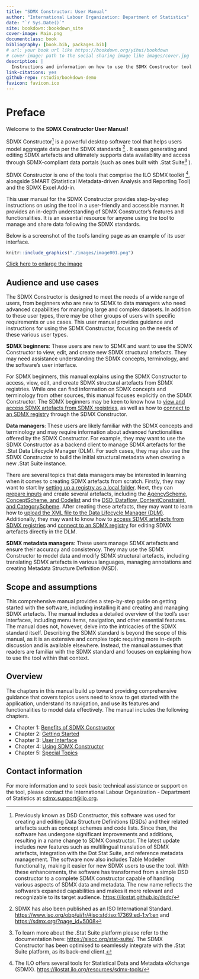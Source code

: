 ```yaml
---
title: "SDMX Constructor: User Manual"
author: "International Labour Organization: Department of Statistics"
date: "`r Sys.Date()`"
site: bookdown::bookdown_site
cover-image: Main.png
documentclass: book
bibliography: [book.bib, packages.bib]
# url: your book url like https://bookdown.org/yihui/bookdown
# cover-image: path to the social sharing image like images/cover.jpg
description: |
  Instructions and information on how to use the SDMX Constructor tool
link-citations: yes
github-repo: rstudio/bookdown-demo
favicon: favicon.ico
---
```


# Preface {.unnumbered}

Welcome to the **SDMX Constructor User Manual!**

SDMX Constructor[^index-1] is a powerful desktop software tool that helps users model aggregate data per the SDMX standards [^index-2] . It eases generating and editing SDMX artefacts and ultimately supports data availability and access through SDMX-compliant data portals (such as ones built with .Stat Suite[^index-3] ).

[^index-1]: Previously known as DSD Constructor, this software was used for creating and editing Data Structure Definitions (DSDs) and their related artefacts such as concept schemes and code lists. Since then, the software has undergone significant improvements and additions, resulting in a name change to SDMX Constructor. The latest update includes new features such as multilingual translation of SDMX artefacts, integration with the Dot Stat Suite, and reference metadata management. The software now also includes Table Modeller functionality, making it easier for new SDMX users to use the tool. With these enhancements, the software has transformed from a simple DSD constructor to a complete SDMX constructor capable of handling various aspects of SDMX data and metadata. The new name reflects the software's expanded capabilities and makes it more relevant and recognizable to its target audience. <https://ilostat.github.io/dsdc/>

[^index-2]: SDMX has also been published as an ISO International Standard. <https://www.iso.org/obp/ui/fr/#iso:std:iso:17369:ed-1:v1:en> and <https://sdmx.org/?page_id=5008>

[^index-3]: To learn more about the .Stat Suite platform please refer to the documentation here: <https://siscc.org/stat-suite/>. The SDMX Constructor has been optimised to seamlessly integrate with the .Stat Suite platform, as its back-end client.

SDMX Constructor is one of the tools that comprise the ILO SDMX toolkit [^index-4], alongside SMART (Statistical Metadata-driven Analysis and Reporting Tool) and the SDMX Excel Add-in.

[^index-4]: The ILO offers several tools for Statistical Data and Metadata eXchange (SDMX). <https://ilostat.ilo.org/resources/sdmx-tools/>

This user manual for the SDMX Constructor provides step-by-step instructions on using the tool in a user-friendly and accessible manner. It provides an in-depth understanding of SDMX Constructor's features and functionalities. It is an essential resource for anyone using the tool to manage and share data following the SDMX standards.

Below is a screenshot of the tool's landing page as an example of its user interface.

```r
knitr::include_graphics("./images/image001.png")
```
[Click here to enlarge the image](images/image001.png)

## Audience and use cases {.unnumbered}

The SDMX Constructor is designed to meet the needs of a wide range of users, from beginners who are new to SDMX to data managers who need advanced capabilities for managing large and complex datasets. In addition to these user types, there may be other groups of users with specific requirements or use cases. This user manual provides guidance and instructions for using the SDMX Constructor, focusing on the needs of these various user types.

**SDMX beginners**: These users are new to SDMX and want to use the SDMX Constructor to view, edit, and create new SDMX structural artefacts. They may need assistance understanding the SDMX concepts, terminology, and the software's user interface.

For SDMX beginners, this manual explains using the SDMX Constructor to access, view, edit, and create SDMX structural artefacts from SDMX registries. While one can find information on SDMX concepts and terminology from other sources, this manual focuses explicitly on the SDMX Constructor. The SDMX beginners may be keen to know how to [view and access SDMX artefacts from SDMX registries](#accessing-sdmx), as well as how to [connect to an SDMX registry](#connecting-to) through the SDMX Constructor.

**Data managers**: These users are likely familiar with the SDMX concepts and terminology and may require information about advanced functionalities offered by the SDMX Constructor. For example, they may want to use the SDMX Constructor as a backend client to manage SDMX artefacts for the .Stat Data Lifecycle Manager (DLM). For such cases, they may also use the SDMX Constructor to build the initial structural metadata when creating a new .Stat Suite instance.

There are several topics that data managers may be interested in learning when it comes to creating SDMX artefacts from scratch. Firstly, they may want to start by [setting up a registry as a local folder](#setting-up). Next, they can [prepare inputs](#preparing-inputs) and create several artefacts, including the [AgencyScheme](#creating-agencyscheme), [ConceptScheme, and Codelist](#creating-conceptscheme) and the [DSD, Dataflow, ContentConstraint, and CategoryScheme](#creating-dsd). After creating these artefacts, they may want to learn how to [upload the XML file to the Data Lifecycle Manager (DLM)](#uploading-xml). Additionally, they may want to know how to [access SDMX artefacts from SDMX registries](#accessing-sdmx) and [connect to an SDMX registry](#connecting-to) for editing SDMX artefacts directly in the DLM.

**SDMX metadata managers**: These users manage SDMX artefacts and ensure their accuracy and consistency. They may use the SDMX Constructor to model data and modify SDMX structural artefacts, including translating SDMX artefacts in various languages, managing annotations and creating Metadata Structure Definition (MSD).

## Scope and assumptions {.unnumbered}

This comprehensive manual provides a step-by-step guide on getting started with the software, including installing it and creating and managing SDMX artefacts. The manual includes a detailed overview of the tool's user interfaces, including menu items, navigation, and other essential features. The manual does not, however, delve into the intricacies of the SDMX standard itself. Describing the SDMX standard is beyond the scope of this manual, as it is an extensive and complex topic requiring more in-depth discussion and is available elsewhere. Instead, the manual assumes that readers are familiar with the SDMX standard and focuses on explaining how to use the tool within that context.

## Overview {.unnumbered}

The chapters in this manual build up toward providing comprehensive guidance that covers topics users need to know to get started with the application, understand its navigation, and use its features and functionalities to model data effectively. The manual includes the following chapters.

-   Chapter 1: [Benefits of SDMX Constructor](#benefits-of)
-   Chapter 2: [Getting Started](#getting-started)
-   Chapter 3: [User Interface](#user-interface)
-   Chapter 4: [Using SDMX Constructor](#using-sdmx)
-   Chapter 5: [Special Topics](#special-topics)

## Contact information {.unnumbered}

For more information and to seek basic technical assistance or support on the tool, please contact the International Labour Organization - Department of Statistics at [sdmx.support\@ilo.org](mailto:sdmx.support@ilo.org){.email}.
